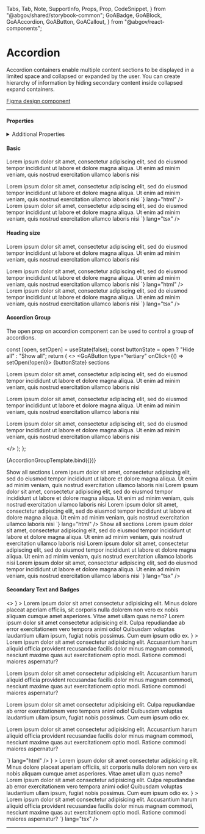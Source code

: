 
  Tabs,
  Tab,
  Note,
  SupportInfo,
  Props,
  Prop,
  CodeSnippet,
} from "@abgov/shared/storybook-common";
  GoABadge,
  GoABlock,
  GoAAccordion,
  GoAButton,
  GoACallout,
} from "@abgov/react-components";

<Meta title="Components/Accordion" />

# Accordion

<GoACallout>Accordion containers enable multiple content sections to be displayed in a limited space and collapsed or expanded by the user. You can create hierarchy of information by hiding secondary content inside collapsed expand containers.
</GoACallout>

[Figma design component](https://www.figma.com/file/MwuK2yVZZQMN2Nbk9NYSQ7/Component---Accordion?node-id=1494%3A267193&t=asvP565R4YH82k9y-1)

---

#### Properties

<Props showTabs={true}>
  <Prop
    name="heading"
    type="string"
    defaultValue=""
    description="Sets the heading text"
    required="true"
  />
  <Prop
    name="secondaryText"
    type="string"
    defaultValue=""
    description="Sets secondary text"
  />
  <Prop
    name="open"
    type="boolean"
    defaultValue="false"
    description="Sets the state of the accordion container open or closed"
  />
  <Prop
    name="headingSize"
    type="small | medium"
    defaultValue="small"
    description="Sets the heading size of the accordion container heading"
  />
  <Prop
    name="headingcontent"
    type="slot"
    lang="angular"
    defaultValue=""
    description="Add components to the accordion container heading such as badges"
  />
  <Prop
    name="headingContent"
    type="ReactNode"
    lang="react"
    defaultValue=""
    description="Add components to the accordion container heading such as badges"
  />
</Props>

<details>
  <summary>Additional Properties</summary>
  <Props showTabs={true}>
    <Prop
      name="mt"
      type="none | 3xs | 2xs | xs | s | m | l | xl | 2xl | 3xl | 4xl"
      defaultValue="none"
      description="Top margin"
    />
    <Prop
      name="mr"
      type="none | 3xs | 2xs | xs | s | m | l | xl | 2xl | 3xl | 4xl"
      defaultValue="none"
      description="Right margin"
    />
    <Prop
      name="mb"
      type="none | 3xs | 2xs | xs | s | m | l | xl | 2xl | 3xl | 4xl"
      defaultValue="none"
      description="Bottom margin"
    />
    <Prop
      name="ml"
      type="none | 3xs | 2xs | xs | s | m | l | xl | 2xl | 3xl | 4xl"
      defaultValue="none"
      description="Left margin"
    />
  </Props>
</details>

#### Basic

<Story name="Basic">
  <GoAAccordion heading="Heading">
    <p>
    Lorem ipsum dolor sit amet, consectetur adipiscing elit, sed do eiusmod tempor
    incididunt ut labore et dolore magna aliqua. Ut enim ad minim veniam, quis
    nostrud exercitation ullamco laboris nisi
    </p>
  </GoAAccordion>
</Story>

<Tabs>
  <Tab label="Web Component" hidden={true}>
    <CodeSnippet
      code={`
        <goa-accordion heading="Heading">
          Lorem ipsum dolor sit amet, consectetur adipiscing elit, sed do eiusmod tempor incididunt ut labore et dolore magna aliqua. Ut enim ad minim veniam, quis nostrud exercitation ullamco laboris nisi
        </goa-accordion>
      `}
      lang="html"
    />
  </Tab>
  <Tab label="Angular">
    <CodeSnippet
      code={`
        <goa-accordion heading="Heading">
          Lorem ipsum dolor sit amet, consectetur adipiscing elit, sed do eiusmod tempor incididunt ut labore et dolore magna aliqua. Ut enim ad minim veniam, quis nostrud exercitation ullamco laboris nisi
        </goa-accordion>
      `}
      lang="html"
    />
  </Tab>
  <Tab label="React">
    <CodeSnippet
      code={`
        <GoAAccordion heading="Heading">
          Lorem ipsum dolor sit amet, consectetur adipiscing elit, sed do eiusmod tempor incididunt ut labore et dolore magna aliqua. Ut enim ad minim veniam, quis nostrud exercitation ullamco laboris nisi
        </GoAAccordion>
    `}
      lang="tsx"
    />
  </Tab>
</Tabs>

#### Heading size

<Story name="Heading size">
    <GoAAccordion heading="Medium Heading" headingSize="medium">
      <p>
      Lorem ipsum dolor sit amet, consectetur adipiscing elit, sed do eiusmod tempor
      incididunt ut labore et dolore magna aliqua. Ut enim ad minim veniam, quis
      nostrud exercitation ullamco laboris nisi
      </p>
    </GoAAccordion>
</Story>

<Tabs>
  <Tab label="Web Component" hidden={true}>
    <CodeSnippet
      code={`
        <goa-accordion heading="Medium Heading" headingsize="medium">
          Lorem ipsum dolor sit amet, consectetur adipiscing elit, sed do eiusmod tempor incididunt ut labore et dolore magna aliqua. Ut enim ad minim veniam, quis nostrud exercitation ullamco laboris nisi
        </goa-accordion>
      `}
      lang="html"
    />
  </Tab>
  <Tab label="Angular">
    <CodeSnippet
      code={`
        <goa-accordion heading="Medium Heading" headingsize="medium">
          Lorem ipsum dolor sit amet, consectetur adipiscing elit, sed do eiusmod tempor incididunt ut labore et dolore magna aliqua. Ut enim ad minim veniam, quis nostrud exercitation ullamco laboris nisi
        </goa-accordion>
      `}
      lang="html"
    />
  </Tab>
  <Tab label="React">
    <CodeSnippet
      code={`
        <GoAAccordion heading="Medium Heading" headingSize="medium">
          Lorem ipsum dolor sit amet, consectetur adipiscing elit, sed do eiusmod tempor incididunt ut labore et dolore magna aliqua. Ut enim ad minim veniam, quis nostrud exercitation ullamco laboris nisi
        </GoAAccordion>
    `}
      lang="tsx"
    />
  </Tab>
</Tabs>

#### Accordion Group

<GoACallout>The open prop on accordion component can be used to control a group of accordions.</GoACallout>

  const [open, setOpen] = useState(false);
  const buttonState = open ? "Hide all" : "Show all";
  return (
    <>
      <GoAButton type="tertiary" onClick={() => setOpen(!open)}>
        {buttonState} sections
      </GoAButton>
      <br />
      <GoAAccordion heading="Heading" open={open}>
        <p>
        Lorem ipsum dolor sit amet, consectetur adipiscing elit, sed do eiusmod tempor
        incididunt ut labore et dolore magna aliqua. Ut enim ad minim veniam, quis
        nostrud exercitation ullamco laboris nisi
        </p>
      </GoAAccordion>
      <GoAAccordion heading="Heading" open={open}>
        <p>
        Lorem ipsum dolor sit amet, consectetur adipiscing elit, sed do eiusmod tempor
        incididunt ut labore et dolore magna aliqua. Ut enim ad minim veniam, quis
        nostrud exercitation ullamco laboris nisi
        </p>
      </GoAAccordion>
      <GoAAccordion heading="Heading" open={open}>
        <p>
        Lorem ipsum dolor sit amet, consectetur adipiscing elit, sed do eiusmod tempor
        incididunt ut labore et dolore magna aliqua. Ut enim ad minim veniam, quis
        nostrud exercitation ullamco laboris nisi
        </p>
      </GoAAccordion>
    </>
  );
};

<Story name="Accordion Group">{AccordionGroupTemplate.bind({})}</Story>

<Tabs>
  <Tab label="Web Component" hidden={true}>
    <CodeSnippet
      code={`
        <goa-button type="tertiary" (_click)="onClick()">
          Show all sections
        </goa-button>
        <goa-accordion open={open} title="Heading">
          Lorem ipsum dolor sit amet, consectetur adipiscing elit, sed do eiusmod tempor incididunt ut labore et dolore magna aliqua. Ut enim ad minim veniam, quis nostrud exercitation ullamco laboris nisi
        </goa-accordion>
        <goa-accordion open={open} title="Heading">
          Lorem ipsum dolor sit amet, consectetur adipiscing elit, sed do eiusmod tempor incididunt ut labore et dolore magna aliqua. Ut enim ad minim veniam, quis nostrud exercitation ullamco laboris nisi
        </goa-accordion>
        <goa-accordion open={open} title="Heading">
          Lorem ipsum dolor sit amet, consectetur adipiscing elit, sed do eiusmod tempor incididunt ut labore et dolore magna aliqua. Ut enim ad minim veniam, quis nostrud exercitation ullamco laboris nisi
        </goa-accordion>
      `}
      lang="html"
    />
    <CodeSnippet
      code={`
        export class SomeOtherComponent {
          open="false"
          onClick() {
            open="true";
          }
        }
      `}
      lang="ts"
    />
  </Tab>
  <Tab label="Angular">
    <CodeSnippet
      code={`
        <goa-button type="tertiary" (_click)="onClick()">
          Show all sections
        </goa-button>
        <goa-accordion open={open} title="Heading">
          Lorem ipsum dolor sit amet, consectetur adipiscing elit, sed do eiusmod tempor incididunt ut labore et dolore magna aliqua. Ut enim ad minim veniam, quis nostrud exercitation ullamco laboris nisi
        </goa-accordion>
        <goa-accordion open={open} title="Heading">
          Lorem ipsum dolor sit amet, consectetur adipiscing elit, sed do eiusmod tempor incididunt ut labore et dolore magna aliqua. Ut enim ad minim veniam, quis nostrud exercitation ullamco laboris nisi
        </goa-accordion>
        <goa-accordion open={open} title="Heading">
          Lorem ipsum dolor sit amet, consectetur adipiscing elit, sed do eiusmod tempor incididunt ut labore et dolore magna aliqua. Ut enim ad minim veniam, quis nostrud exercitation ullamco laboris nisi
        </goa-accordion>
      `}
      lang="html"
    />
    <CodeSnippet
      code={`
        export class SomeOtherComponent {
          open="false"
          onClick() {
            open="true";
          }
        }
      `}
      lang="ts"
    />
  </Tab>
  <Tab label="React">
    <CodeSnippet
      code={`
        const [open, setOpen] = useState(false);
        function onClick() {
          setOpen("open");
        }
        <GoAButton type="tertiary" onClick={onClick}>
          Show all sections
        </GoAButton>
        <GoAAccordion open={open} title="Heading">
          Lorem ipsum dolor sit amet, consectetur adipiscing elit, sed do eiusmod tempor incididunt ut labore et dolore magna aliqua. Ut enim ad minim veniam, quis nostrud exercitation ullamco laboris nisi
        </GoAAccordion>
        <GoAAccordion open={open} title="Heading">
          Lorem ipsum dolor sit amet, consectetur adipiscing elit, sed do eiusmod tempor incididunt ut labore et dolore magna aliqua. Ut enim ad minim veniam, quis nostrud exercitation ullamco laboris nisi
        </GoAAccordion>
        <GoAAccordion open={open} title="Heading">
          Lorem ipsum dolor sit amet, consectetur adipiscing elit, sed do eiusmod tempor incididunt ut labore et dolore magna aliqua. Ut enim ad minim veniam, quis nostrud exercitation ullamco laboris nisi
        </GoAAccordion>
    `}
      lang="tsx"
    />
  </Tab>
</Tabs>

#### Secondary Text and Badges

<Story name="Secondary Text and Badges">
  <>
    <GoAAccordion
      heading="This is a heading"
      secondaryText="Secondary Text"
      headingContent={<GoABadge type="success" content="Success" />}
    >
      Lorem ipsum dolor sit amet consectetur adipisicing elit. Minus dolore
      placeat aperiam officiis, sit corporis nulla dolorem non vero ex nobis
      aliquam cumque amet asperiores. Vitae amet ullam quas nemo?
    </GoAAccordion>
    <GoAAccordion heading="This is a heading" secondaryText="Secondary Text">
      Lorem ipsum dolor sit amet consectetur adipisicing elit. Culpa repudiandae
      ab error exercitationem vero tempora animi odio! Quibusdam voluptas
      laudantium ullam ipsum, fugiat nobis possimus. Cum eum ipsum odio ex.
    </GoAAccordion>
    <GoAAccordion
      heading="This is a heading"
      secondaryText="Secondary Text"
      headingContent={
        <div style={{display: 'flex', justifyContent: 'flex-end'}}>
          <GoABadge type="success" content="Success" />
        </div>
      }
    >
      Lorem ipsum dolor sit amet consectetur adipisicing elit. Accusantium harum
      aliquid officia provident recusandae facilis dolor minus magnam commodi,
      nesciunt maxime quas aut exercitationem optio modi. Ratione commodi
      maiores aspernatur?
    </GoAAccordion>
  </>
</Story>

<Tabs>
  <Tab label="Web Component" hidden={true}>
    <CodeSnippet
      code={`
        <goa-accordion
          heading="This is a heading"
          secondarytext="Secondary Text"
        >
          <p>
            Lorem ipsum dolor sit amet consectetur adipisicing elit. Accusantium
            harum aliquid officia provident recusandae facilis dolor minus magnam
            commodi, nesciunt maxime quas aut exercitationem optio modi. Ratione
            commodi maiores aspernatur?
          </p>
          <goa-badge type="success" content="Success" slot="headingcontent"/>
        </goa-accordion>
        <goa-accordion heading="This is a heading" secondarytext="Secondary Text">
          Lorem ipsum dolor sit amet consectetur adipisicing elit. Culpa
          repudiandae ab error exercitationem vero tempora animi odio! Quibusdam
          voluptas laudantium ullam ipsum, fugiat nobis possimus. Cum eum ipsum
          odio ex.
        </goa-accordion>
        <goa-accordion heading="This is a heading" secondarytext="Secondary Text">
          <p>
            Lorem ipsum dolor sit amet consectetur adipisicing elit. Accusantium
            harum aliquid officia provident recusandae facilis dolor minus magnam
            commodi, nesciunt maxime quas aut exercitationem optio modi. Ratione
            commodi maiores aspernatur?
          </p>
          <div style="display: flex; justify-content: flex-end" slot="headingcontent">
            <goa-badge type="success" content="Success"></goa-badge>
          </div>
        </goa-accordion>
      `}
      lang="html"
    />
  </Tab>
  <Tab label="Angular">
    <CodeSnippet
      code={`
        <goa-accordion
          heading="This is a heading"
          secondarytext="Secondary Text"
        >
          <p>
            Lorem ipsum dolor sit amet consectetur adipisicing elit. Accusantium
            harum aliquid officia provident recusandae facilis dolor minus magnam
            commodi, nesciunt maxime quas aut exercitationem optio modi. Ratione
            commodi maiores aspernatur?
          </p>
          <goa-badge type="success" content="Success" slot="headingcontent"/>
        </goa-accordion>
        <goa-accordion heading="This is a heading" secondarytext="Secondary Text">
          Lorem ipsum dolor sit amet consectetur adipisicing elit. Culpa
          repudiandae ab error exercitationem vero tempora animi odio! Quibusdam
          voluptas laudantium ullam ipsum, fugiat nobis possimus. Cum eum ipsum
          odio ex.
        </goa-accordion>
        <goa-accordion heading="This is a heading" secondarytext="Secondary Text">
          <p>
            Lorem ipsum dolor sit amet consectetur adipisicing elit. Accusantium
            harum aliquid officia provident recusandae facilis dolor minus magnam
            commodi, nesciunt maxime quas aut exercitationem optio modi. Ratione
            commodi maiores aspernatur?
          </p>
          <div style="display: flex; justify-content: flex-end" slot="headingcontent">
            <goa-badge type="success" content="Success"></goa-badge>
          </div>
        </goa-accordion>
      `}
      lang="html"
    />

  </Tab>
  <Tab label="React">
    <CodeSnippet
    code={`
      <GoAAccordion
        heading="This is a heading"
        secondaryText="Secondary Text"
        headingContent={<GoABadge type="success" content="Success" />}
      >
        Lorem ipsum dolor sit amet consectetur adipisicing elit. Minus dolore
        placeat aperiam officiis, sit corporis nulla dolorem non vero ex nobis
        aliquam cumque amet asperiores. Vitae amet ullam quas nemo?
      </GoAAccordion>
      <GoAAccordion heading="This is a heading" secondaryText="Secondary Text">
        Lorem ipsum dolor sit amet consectetur adipisicing elit. Culpa
        repudiandae ab error exercitationem vero tempora animi odio! Quibusdam
        voluptas laudantium ullam ipsum, fugiat nobis possimus. Cum eum ipsum
        odio ex.
      </GoAAccordion>
      <GoAAccordion
        heading="This is a heading"
        secondaryText="Secondary Text"
        headingContent={
         <div style={{display: 'flex', justifyContent: 'flex-end'}}>
          <goa-badge type="success" content="Success"></goa-badge>
        </div>
        }
      >
        Lorem ipsum dolor sit amet consectetur adipisicing elit. Accusantium
        harum aliquid officia provident recusandae facilis dolor minus magnam
        commodi, nesciunt maxime quas aut exercitationem optio modi. Ratione
        commodi maiores aspernatur?
      </GoAAccordion>
    `}
    lang="tsx"
    />
  </Tab>
</Tabs>

---

<SupportInfo />
